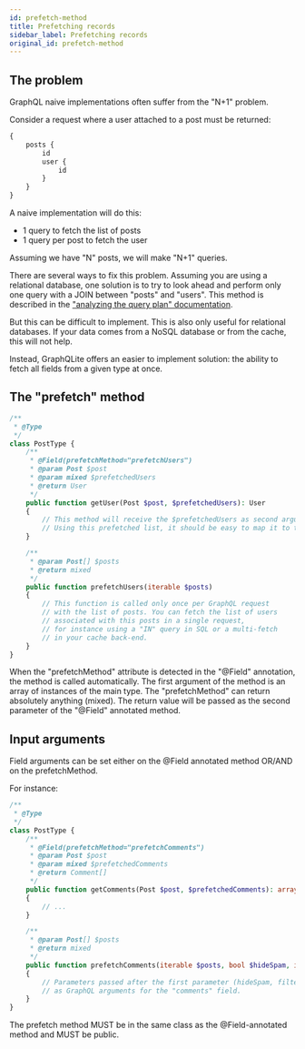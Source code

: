 ```yaml
---
id: prefetch-method
title: Prefetching records
sidebar_label: Prefetching records
original_id: prefetch-method
---
```


## The problem

GraphQL naive implementations often suffer from the "N+1" problem.

Consider a request where a user attached to a post must be returned:

```graphql
{
    posts {
        id
        user {
            id
        }
    }
}
```

A naive implementation will do this:

- 1 query to fetch the list of posts
- 1 query per post to fetch the user

Assuming we have "N" posts, we will make "N+1" queries.

There are several ways to fix this problem.
Assuming you are using a relational database, one solution is to try to look
ahead and perform only one query with a JOIN between "posts" and "users".
This method is described in the ["analyzing the query plan" documentation](query_plan.mdx).

But this can be difficult to implement. This is also only useful for relational databases. If your data comes from a
NoSQL database or from the cache, this will not help.

Instead, GraphQLite offers an easier to implement solution: the ability to fetch all fields from a given type at once.

## The "prefetch" method

```php
/**
 * @Type
 */
class PostType {
    /**
     * @Field(prefetchMethod="prefetchUsers")
     * @param Post $post
     * @param mixed $prefetchedUsers
     * @return User
     */
    public function getUser(Post $post, $prefetchedUsers): User
    {
        // This method will receive the $prefetchedUsers as second argument. This is the return value of the "prefetchUsers" method below.
        // Using this prefetched list, it should be easy to map it to the post
    }

    /**
     * @param Post[] $posts
     * @return mixed
     */
    public function prefetchUsers(iterable $posts)
    {
        // This function is called only once per GraphQL request
        // with the list of posts. You can fetch the list of users
        // associated with this posts in a single request,
        // for instance using a "IN" query in SQL or a multi-fetch
        // in your cache back-end.
    }
}
```

When the "prefetchMethod" attribute is detected in the "@Field" annotation, the method is called automatically.
The first argument of the method is an array of instances of the main type.
The "prefetchMethod" can return absolutely anything (mixed). The return value will be passed as the second parameter of the "@Field" annotated method.

## Input arguments

Field arguments can be set either on the @Field annotated method OR/AND on the prefetchMethod.

For instance:

```php
/**
 * @Type
 */
class PostType {
    /**
     * @Field(prefetchMethod="prefetchComments")
     * @param Post $post
     * @param mixed $prefetchedComments
     * @return Comment[]
     */
    public function getComments(Post $post, $prefetchedComments): array
    {
        // ...
    }

    /**
     * @param Post[] $posts
     * @return mixed
     */
    public function prefetchComments(iterable $posts, bool $hideSpam, int $filterByScore)
    {
        // Parameters passed after the first parameter (hideSpam, filterByScore...) are automatically exposed
        // as GraphQL arguments for the "comments" field.
    }
}
```

The prefetch method MUST be in the same class as the @Field-annotated method and MUST be public.
